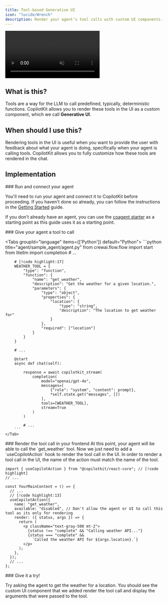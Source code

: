 ```yaml
---
title: Tool-based Generative UI
icon: "lucide/Wrench"
description: Render your agent's tool calls with custom UI components.
---
```



<video
  src="/images/coagents/tool-based-gen-ui.mp4"
  className="rounded-lg shadow-xl"
  loop
  playsInline
  controls
  autoPlay
  muted
/>
<Callout>
  This video demonstrates the [implementation](#implementation) section applied
  to out [coagents starter
  project](https://github.com/CopilotKit/CopilotKit/tree/main/examples/coagents-starter-crewai-flows).
</Callout>

## What is this?

Tools are a way for the LLM to call predefined, typically, deterministic functions. CopilotKit allows you to render these tools in the UI
as a custom component, which we call **Generative UI**.

## When should I use this?

Rendering tools in the UI is useful when you want to provide the user with feedback about what your agent is doing, specifically
when your agent is calling tools. CopilotKit allows you to fully customize how these tools are rendered in the chat.

## Implementation

<Steps>
<Step>
### Run and connect your agent

You'll need to run your agent and connect it to CopilotKit before proceeding. If you haven't done so already,
you can follow the instructions in the [Getting Started](/crewai-flows/quickstart/crewai) guide.

If you don't already have an agent, you can use the [coagent starter](https://github.com/CopilotKit/CopilotKit/tree/main/examples/coagents-starter-crewai-flows) as a starting point
as this guide uses it as a starting point.

</Step>
<Step>
### Give your agent a tool to call

<Tabs groupId="language" items={['Python']} default="Python">
    <Tab value="Python">
        ```python title="agent/sample_agent/agent.py"
        from crewai.flow.flow import start
        from litellm import completion
        # ...

        # [!code highlight:17]
        WEATHER_TOOL = {
            "type": "function",
            "function": {
                "name": "get_weather",
                "description": "Get the weather for a given location.",
                "parameters": {
                    "type": "object",
                    "properties": {
                        "location": {
                            "type": "string",
                            "description": "The location to get weather for"
                        }
                    },
                    "required": ["location"]
                }
            }
        }

        # ...

        @start
        async def chat(self):

            response = await copilotkit_stream(
                completion(
                    model="openai/gpt-4o",
                    messages=[
                        {"role": "system", "content": prompt},
                        *self.state.get("messages", [])
                    ],
                    tools=[WEATHER_TOOL],
                    stream=True
                )
            )

            # ...
        ```
    </Tab>

</Tabs>
</Step>
<Step>
### Render the tool call in your frontend
At this point, your agent will be able to call the `get_weather` tool. Now 
we just need to add a `useCopilotAction` hook to render the tool call in
the UI.

<Callout type="info" title="Important">
  In order to render a tool call in the UI, the name of the action must match
  the name of the tool.
</Callout>

```tsx title="app/page.tsx"
import { useCopilotAction } from "@copilotkit/react-core"; // [!code highlight]
// ...

const YourMainContent = () => {
  // ...
  // [!code highlight:13]
  useCopilotAction({
    name: "get_weather",
    available: "disabled", // Don't allow the agent or UI to call this tool as its only for rendering
    render: ({ status, args }) => {
      return (
        <p className="text-gray-500 mt-2">
          {status !== "complete" && "Calling weather API..."}
          {status === "complete" &&
            `Called the weather API for ${args.location}.`}
        </p>
      );
    },
  });
  // ...
};
```

</Step>
<Step>
### Give it a try!

Try asking the agent to get the weather for a location. You should see the custom UI component that we added
render the tool call and display the arguments that were passed to the tool.

</Step>
</Steps>

